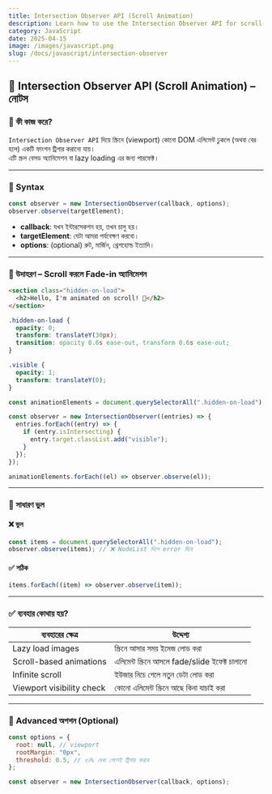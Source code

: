 ```yaml
---
title: Intersection Observer API (Scroll Animation)
description: Learn how to use the Intersection Observer API for scroll-based animations and lazy loading.
category: JavaScript
date: 2025-04-15
image: /images/javascript.png
slug: /docs/javascript/intersection-observer
---
```


## 📌 Intersection Observer API (Scroll Animation) – নোটস

### 🔶 কী কাজ করে?

`Intersection Observer API` দিয়ে স্ক্রিনে (viewport) কোনো DOM এলিমেন্ট ঢুকলে (অথবা বের হলে) একটি ফাংশন ট্রিগার করানো যায়।  
এটি স্ক্রল বেসড অ্যানিমেশন বা lazy loading এর জন্য পারফেক্ট।

---

### 🧠 Syntax

```js filename="js"
const observer = new IntersectionObserver(callback, options);
observer.observe(targetElement);
```

- **callback**: যখন ইন্টারসেকশন হয়, তখন চালু হয়।
- **targetElement**: যেটা আমরা পর্যবেক্ষণ করবো।
- **options**: (optional) রুট, মার্জিন, থ্রেশহোল্ড ইত্যাদি।

---

### 🔎 উদাহরণ – Scroll করলে Fade-in অ্যানিমেশন

```html filename="Html"
<section class="hidden-on-load">
  <h2>Hello, I'm animated on scroll! 👋</h2>
</section>
```

```css filename="CSS"
.hidden-on-load {
  opacity: 0;
  transform: translateY(30px);
  transition: opacity 0.6s ease-out, transform 0.6s ease-out;
}

.visible {
  opacity: 1;
  transform: translateY(0);
}
```

```js filename="js"
const animationElements = document.querySelectorAll(".hidden-on-load");

const observer = new IntersectionObserver((entries) => {
  entries.forEach((entry) => {
    if (entry.isIntersecting) {
      entry.target.classList.add("visible");
    }
  });
});

animationElements.forEach((el) => observer.observe(el));
```

---

### 🚫 সাধারণ ভুল

#### ❌ ভুল

```js filename="js"
const items = document.querySelectorAll(".hidden-on-load");
observer.observe(items); // ❌ NodeList দিলে error দিবে
```

#### ✅ সঠিক

```js filename="js"
items.forEach((item) => observer.observe(item));
```

---

### ✅ ব্যবহার কোথায় হয়?

| ব্যবহারের ক্ষেত্র         | উদ্দেশ্য                                        |
| ------------------------- | ----------------------------------------------- |
| Lazy load images          | স্ক্রিনে আসার সময় ইমেজ লোড করা                  |
| Scroll-based animations   | এলিমেন্ট স্ক্রিনে আসলে fade/slide ইফেক্ট চালানো |
| Infinite scroll           | ইউজার নিচে গেলে নতুন ডেটা লোড করা               |
| Viewport visibility check | কোনো এলিমেন্ট স্ক্রিনে আছে কিনা যাচাই করা       |

---

### 🧪 Advanced অপশন (Optional)

```js filename="js"
const options = {
  root: null, // viewport
  rootMargin: "0px",
  threshold: 0.5, // ৫০% দেখা গেলেই ট্রিগার করবে
};

const observer = new IntersectionObserver(callback, options);
```
